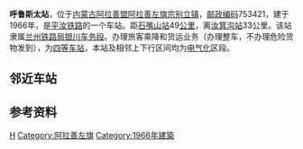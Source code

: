 {{noteTA
|1=zh-cn:始发车次; zh-hk:列車班次;
|2=zh-cn:车次; zh-hk:班次;
}}
{{Infobox China railway station
|车站名称 = 呼鲁斯太站
|图片 = 
|图片介绍 = 
|其他名称 = 
|车站拼音 = Hulusitai
|英文名称 = 
|电报码 = VTJ
|拼音码 = HLT
|车站代码 = 15479<ref>{{cite book|title=中华人民共和国铁路车站代码（GB/T 10302-2010）|publisher=中国标准出版社|year=2010|isbn=155066140495|ignore-isbn-error=true|pages=15}}</ref>
|车站地址 = [[内蒙古自治区|内蒙古]][[阿拉善盟|阿拉善盟]][[阿拉善左旗|阿拉善左旗]][[宗别立镇|宗别立镇]]
|坐标 = {{coord|39.2409202|N|106.2392273|E|display=inline,title}}
|归属 = [[兰州铁路局|兰州铁路局]][[银川车务段|银川车务段]]
|线路 = [[平汝铁路|平汝铁路]]
|车站等级 = [[四等站_(中铁)|四等站]]
}}
'''呼鲁斯太站'''，位于[[内蒙古自治区|内蒙古]][[阿拉善盟|阿拉善盟]][[阿拉善左旗|阿拉善左旗]][[宗别立镇|宗别立镇]]，[[邮政编码|邮政编码]]753421，建于1966年，是[[平汝铁路|平汝铁路]]的一个车站。距[[石嘴山站|石嘴山站]]49[[公里|公里]]，离[[汝箕沟站|汝箕沟站]]33公里。该站隶属[[兰州铁路局|兰州铁路局]][[银川车务段|银川车务段]]。办理旅客乘降和货运业务（办理整车，不办理危险货物发到），为[[四等站_(中铁)|四等车站]]，本站及相邻上下行区间均为[[电气化|电气化]]区段。

== 邻近车站 ==
{{start rail box|[[中国铁路|中国铁路]]}}
{{s-inop|[[陶斯沟站|陶斯沟站]]|{{站|平罗}}方向}}
{{s-line|[[平汝铁路|平汝铁路]]<br/>←8km 陶斯沟站 9km→}}
{{s-inop|[[柳树沟站|柳树沟站]]|{{站|汝箕沟}}方向}}
{{end box}}

== 参考资料 ==
{{reflist}}

{{平汝铁路}}
{{铁路车站小作品}}
{{内蒙古小作品}}

[[Category:阿拉善盟铁路车站|H]]
[[Category:阿拉善左旗|Category:阿拉善左旗]]
[[Category:1966年建築|Category:1966年建築]]
